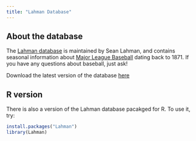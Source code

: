 ```yaml
---
title: "Lahman Database"
---
```


## About the database

The [Lahman database](http://www.seanlahman.com/baseball-archive/statistics/) is maintained by Sean Lahman, and contains seasonal information about [Major League Baseball](https://en.wikipedia.org/wiki/Major_League_Baseball) dating back to 1871. If you have any questions about baseball, just ask!

Download the latest version of the database [here](http://seanlahman.com/files/database/lahman-sql_2015-01-24.zip)

## R version

There is also a version of the Lahman database pacakged for R. To use it, try:

```r
install.packages("Lahman")
library(Lahman)
```

